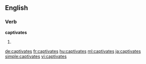 ==English==

===Verb===
'''captivates'''

# {{third-person singular of|captivate}}

[[de:captivates]]
[[fr:captivates]]
[[hu:captivates]]
[[ml:captivates]]
[[ja:captivates]]
[[simple:captivates]]
[[vi:captivates]]